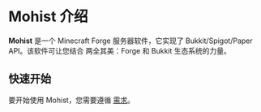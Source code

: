 # Mohist 介绍

**Mohist** 是一个 Minecraft Forge 服务器软件，它实现了 Bukkit/Spigot/Paper API。该软件可让您结合
两全其美：Forge 和 Bukkit 生态系统的力量。

## 快速开始

要开始使用 Mohist，您需要遵循 [需求](/mohist/docs/requirements)。
